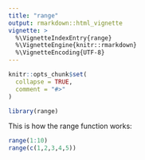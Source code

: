 ```yaml
---
title: "range"
output: rmarkdown::html_vignette
vignette: >
  %\VignetteIndexEntry{range}
  %\VignetteEngine{knitr::rmarkdown}
  %\VignetteEncoding{UTF-8}
---
```


```r
knitr::opts_chunk$set(
  collapse = TRUE,
  comment = "#>"
)
```

```r
library(range)
```

This is how the range function works:
```r
range(1:10)
range(c(1,2,3,4,5))
```
